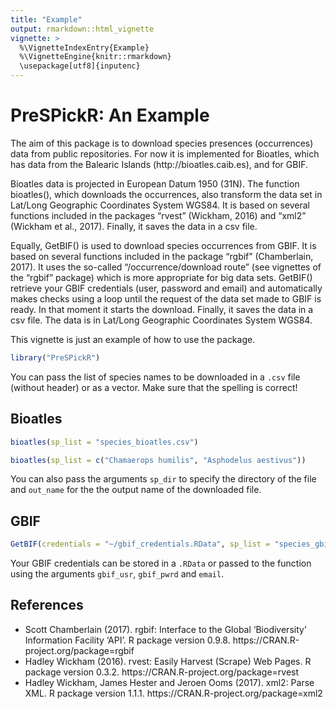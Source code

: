 ```yaml
---
title: "Example"
output: rmarkdown::html_vignette
vignette: >
  %\VignetteIndexEntry{Example}
  %\VignetteEngine{knitr::rmarkdown}
  \usepackage[utf8]{inputenc}
---
```


# PreSPickR: An Example

The aim of this package is to download species presences (occurrences) data from public repositories. For now it is implemented for Bioatles, which has data from the Balearic Islands (http://bioatles.caib.es), and for GBIF.

Bioatles data is projected in European Datum 1950 (31N). The function bioatles(), which downloads the occurrences, also transform the data set in Lat/Long Geographic Coordinates System WGS84. It is based on several functions included in the packages "rvest" (Wickham, 2016) and "xml2" (Wickham et al., 2017). Finally, it saves the data in a csv file.

Equally, GetBIF() is used to download species occurrences from GBIF. It is based on several functions included in the package "rgbif" (Chamberlain, 2017). It uses the so-called "/occurrence/download route" (see vignettes of the "rgbif" package) which is more appropriate for big data sets.
GetBIF() retrieve your GBIF credentials (user, password and email) and automatically makes checks using a loop until the request of the data set made to GBIF is ready. In that moment it starts the download. Finally, it saves the data in a csv file. The data is in Lat/Long Geographic Coordinates System WGS84.

This vignette is just an example of how to use the package.


```r
library("PreSPickR")
```
You can pass the list of species names to be downloaded in a `.csv` file (without header) or as a vector. Make sure that the spelling is correct!


## Bioatles

```r
bioatles(sp_list = "species_bioatles.csv")
```

```r
bioatles(sp_list = c("Chamaerops humilis", "Asphodelus aestivus"))
```

You can also pass the arguments `sp_dir` to specify the directory of the file and `out_name` for the the output name of the downloaded file.


## GBIF

```r
GetBIF(credentials = "~/gbif_credentials.RData", sp_list = "species_gbif.csv", out_name = "sp_records_gbif")
```

Your GBIF credentials can be stored in a `.RData` or passed to the function using the arguments `gbif_usr`, `gbif_pwrd` and `email`.


## References

  - Scott Chamberlain (2017). rgbif: Interface to the Global 'Biodiversity' Information Facility 'API'. R package version 0.9.8. https://CRAN.R-project.org/package=rgbif
  - Hadley Wickham (2016). rvest: Easily Harvest (Scrape) Web Pages. R package version 0.3.2. https://CRAN.R-project.org/package=rvest
  - Hadley Wickham, James Hester and Jeroen Ooms (2017). xml2: Parse XML. R package version 1.1.1. https://CRAN.R-project.org/package=xml2




